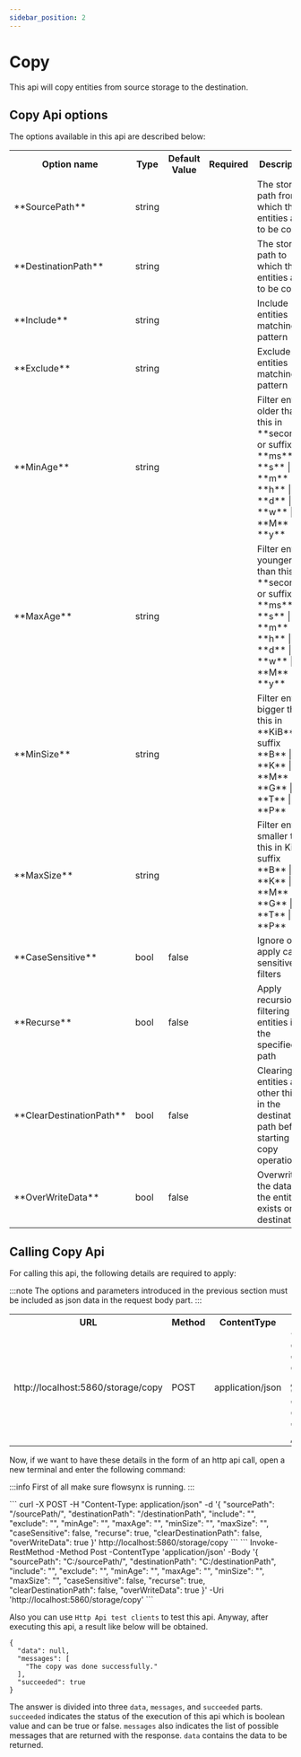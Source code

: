 ```yaml
---
sidebar_position: 2
---
```


# Copy

This api will copy entities from source storage to the destination.

## Copy Api options
The options available in this api are described below:

<table>
  <tr>
    <th>Option name</th>
    <th>Type</th>
    <th>Default Value</th>
    <th>Required</th>
    <th>Description</th>
  </tr>
  <tr>
    <td>**SourcePath**</td>
    <td class="centering">string</td>
    <td class="centering"></td>
    <td class="centering greenIcon"><IIcon icon="mdi:check" height="32" /></td>
    <td>The storage path from which the entities are to be copied</td>
  </tr>
  <tr>
    <td>**DestinationPath**</td>
    <td class="centering">string</td>
    <td class="centering"></td>
    <td class="centering greenIcon"><IIcon icon="mdi:check" height="32" /></td>
    <td>The storage path to which the entities are to be copied</td>
  </tr>
  <tr>
    <td>**Include**</td>
    <td class="centering">string</td>
    <td class="centering"></td>
    <td></td>
    <td>Include entities matching pattern</td>
  </tr>
  <tr>
    <td>**Exclude**</td>
    <td class="centering">string</td>
    <td class="centering"></td>
    <td></td>
    <td>Exclude entities matching pattern</td>
  </tr>
  <tr>
    <td>**MinAge**</td>
    <td class="centering">string</td>
    <td class="centering"></td>
    <td></td>
    <td>Filter entities older than this in **second** or suffix<br />**ms** | **s** | **m** | **h** | **d** | **w** | **M** | **y**</td>
  </tr>
  <tr>
    <td>**MaxAge**</td>
    <td class="centering">string</td>
    <td class="centering"></td>
    <td></td>
    <td>Filter entities younger than this in **second** or suffix<br />**ms** | **s** | **m** | **h** | **d** | **w** | **M** | **y**</td>
  </tr>
  <tr>
    <td>**MinSize**</td>
    <td class="centering">string</td>
    <td class="centering"></td>
    <td></td>
    <td>Filter entities bigger than this in **KiB** or suffix<br />**B** | **K** | **M** | **G** | **T** | **P**</td>
  </tr>
  <tr>
    <td>**MaxSize**</td>
    <td class="centering">string</td>
    <td class="centering"></td>
    <td></td>
    <td>Filter entities smaller than this in KiB or suffix<br />**B** | **K** | **M** | **G** | **T** | **P**</td>
  </tr>
  <tr>
    <td>**CaseSensitive**</td>
    <td class="centering">bool</td>
    <td class="centering">false</td>
    <td></td>
    <td>Ignore or apply case sensitive in filters</td>
  </tr>
  <tr>
    <td>**Recurse**</td>
    <td class="centering">bool</td>
    <td class="centering">false</td>
    <td></td>
    <td>Apply recursion on filtering entities in the specified path</td>
  </tr>
  <tr>
    <td>**ClearDestinationPath**</td>
    <td class="centering">bool</td>
    <td class="centering">false</td>
    <td></td>
    <td>Clearing all entities and other things in the destination path before starting the copy operation</td>
  </tr>
  <tr>
    <td>**OverWriteData**</td>
    <td class="centering">bool</td>
    <td class="centering">false</td>
    <td></td>
    <td>Overwriting the data if the entity exists on the destination</td>
  </tr>
</table>

## Calling Copy Api
For calling this api, the following details are required to apply:

:::note
The options and parameters introduced in the previous section must be included as json data in the request body part.
:::

<table class="table">
  <tr>
    <th>URL</th>
    <th>Method</th>
    <th>ContentType</th>
    <th>Body</th>
  </tr>
  <tr>
    <td>http://localhost:5860/storage/copy</td>
    <td class="centering">POST</td>
    <td class="centering">application/json</td>
    <td>
      ```json
      {
        "sourcePath": <STRING VALUE>,
        "destinationPath": <STRING VALUE>,
        "include": <STRING VALUE>,
        "exclude": <STRING VALUE>,
        "minAge": <STRING VALUE>,
        "maxAge": <STRING VALUE>,
        "minSize": <STRING VALUE>,
        "maxSize": <STRING VALUE>,
        "caseSensitive": <BOOLEAN VALUE>,
        "recurse": <BOOLEAN VALUE>,
        "clearDestinationPath": <BOOLEAN VALUE>,
        "overWriteData": <BOOLEAN VALUE>
      }
      ```
    </td>
  </tr>
</table>

Now, if we want to have these details in the form of an http api call, open a new terminal and enter the following command:

:::info
First of all make sure flowsynx is running.
:::


<Tabs groupId="httpApi">
  <TabItem value="bashHttpApi" label="HTTP API (Bash)">
  ```
  curl -X POST -H "Content-Type: application/json" -d '{ "sourcePath": "/sourcePath/", "destinationPath": "/destinationPath", "include": "", "exclude": "", "minAge": "", "maxAge": "", "minSize": "", "maxSize": "", "caseSensitive": false, "recurse": true, "clearDestinationPath": false, "overWriteData": true }' http://localhost:5860/storage/copy
  ```
  </TabItem>
  <TabItem value="powershellHttpApi" label="HTTP API (PowerShell)">
  ```
  Invoke-RestMethod -Method Post -ContentType 'application/json' -Body '{ "sourcePath": "C:/sourcePath/", "destinationPath": "C:/destinationPath", "include": "", "exclude": "", "minAge": "", "maxAge": "", "minSize": "", "maxSize": "", "caseSensitive": false, "recurse": true, "clearDestinationPath": false, "overWriteData": true }' -Uri 'http://localhost:5860/storage/copy'
  ```
  </TabItem>
</Tabs>

Also you can use `Http Api test clients` to test this api. Anyway, after executing this api, a result like below will be obtained.
```
{
  "data": null,
  "messages": [
    "The copy was done successfully."
  ],
  "succeeded": true
}
```

The answer is divided into three `data`, `messages`, and `succeeded` parts. 
`succeeded` indicates the status of the execution of this api which is boolean value and can be true or false. 
`messages` also indicates the list of possible messages that are returned with the response. 
`data` contains the data to be returned.